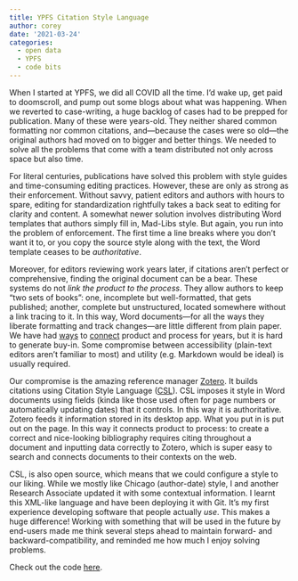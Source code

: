 ```yaml
---
title: YPFS Citation Style Language
author: corey
date: '2021-03-24'
categories:
  - open data
  - YPFS
  - code bits
---
```

When I started at YPFS, we did all COVID all the time.
I'd wake up, get paid to doomscroll, and pump out some blogs about what was happening. When we reverted to case-writing, a huge backlog of cases had to be prepped for publication.
Many of these were years-old.
They neither shared common formatting nor common citations, and---because the cases were so old---the original authors had moved on to bigger and better things.
We needed to solve all the problems that come with a team distributed not only across space but also time.

For literal centuries, publications have solved this problem with style guides and time-consuming editing practices.
However, these are only as strong as their enforcement.
Without savvy, patient editors and authors with hours to spare, editing for standardization rightfully takes a back seat to editing for clarity and content.
A somewhat newer solution involves distributing Word templates that authors simply fill in, Mad-Libs style.
But again, you run into the problem of enforcement.
The first time a line breaks where you don't want it to, or you copy the source style along with the text, the Word template ceases to be *authoritative*.

Moreover, for editors reviewing work years later, if citations aren't perfect or comprehensive, finding the original document can be a bear.
These systems do not *link the product to the process*.
They allow authors to keep "two sets of books": one, incomplete but well-formatted, that gets published; another, complete but unstructured, located somewhere without a link tracing to it.
In this way, Word documents---for all the ways they liberate formatting and track changes---are little different from plain paper.
We have had [ways](https://en.wikipedia.org/wiki/Hypertext) to [connect](https://en.wikipedia.org/wiki/Hypertext) product and process for years, but it is hard to generate buy-in.
Some compromise between accessibility (plain-text editors aren't familiar to most) and utility (e.g. Markdown would be ideal) is usually required.

Our compromise is the amazing reference manager [Zotero](https://www.zotero.org).
It builds citations using Citation Style Language ([CSL](https://docs.citationstyles.org/en/stable/primer.html)).
CSL imposes it style in Word documents using fields (kinda like those used often for page numbers or automatically updating dates) that it controls.
In this way it is authoritative.
Zotero feeds it information stored in its desktop app.
What you put in is put out on the page.
In this way it connects product to process: to create a correct and nice-looking bibliography requires citing throughout a document and inputting data correctly to Zotero, which is super easy to search and connects documents to their contexts on the web.

CSL, is also open source, which means that we could configure a style to our liking.
While we mostly like Chicago (author-date) style, I and another Research Associate updated it with some contextual information.
I learnt this XML-like language and have been deploying it with Git.
It's my first experience developing software that people actually *use*.
This makes a huge difference!
Working with something that will be used in the future by end-users made me think several steps ahead to maintain forward- and backward-compatibility, and reminded me how much I enjoy solving problems.

Check out the code [here](https://github.com/runkelcorey/ypfs/blob/master/ypfs-mini.csl).
